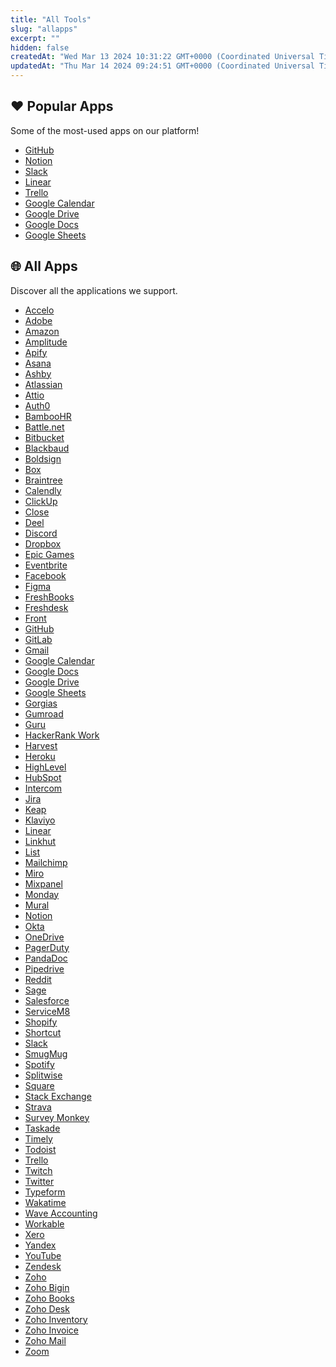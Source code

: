 ```yaml
---
title: "All Tools"
slug: "allapps"
excerpt: ""
hidden: false
createdAt: "Wed Mar 13 2024 10:31:22 GMT+0000 (Coordinated Universal Time)"
updatedAt: "Thu Mar 14 2024 09:24:51 GMT+0000 (Coordinated Universal Time)"
---
```


## ❤️ Popular Apps
Some of the most-used apps on our platform!

- [GitHub](/apps/github)
- [Notion](/apps/notion)
- [Slack](/apps/slack)
- [Linear](/apps/linear)
- [Trello](/apps/trello)
- [Google Calendar](/apps/google-calendar)
- [Google Drive](/apps/google-drive)
- [Google Docs](/apps/google-docs)
- [Google Sheets](/apps/google-sheets)


## 🌐 All Apps
Discover all the applications we support.

- [Accelo](/apps/accelo)
- [Adobe](/apps/adobe)
- [Amazon](/apps/amazon)
- [Amplitude](/apps/amplitude)
- [Apify](/apps/apify)
- [Asana](/apps/asana)
- [Ashby](/apps/ashby)
- [Atlassian](/apps/atlassian)
- [Attio](/apps/attio)
- [Auth0](/apps/auth0)
- [BambooHR](/apps/bamboohr)
- [Battle.net](/apps/battle-net)
- [Bitbucket](/apps/bitbucket)
- [Blackbaud](/apps/blackbaud)
- [Boldsign](/apps/boldsign)
- [Box](/apps/box)
- [Braintree](/apps/braintree)
- [Calendly](/apps/calendly)
- [ClickUp](/apps/clickup)
- [Close](/apps/close)
- [Deel](/apps/deel)
- [Discord](/apps/discord)
- [Dropbox](/apps/dropbox)
- [Epic Games](/apps/epic-games)
- [Eventbrite](/apps/eventbrite)
- [Facebook](/apps/facebook)
- [Figma](/apps/figma)
- [FreshBooks](/apps/freshbooks)
- [Freshdesk](/apps/freshdesk)
- [Front](/apps/front)
- [GitHub](/apps/github)
- [GitLab](/apps/gitlab)
- [Gmail](/apps/gmail)
- [Google Calendar](/apps/google-calendar)
- [Google Docs](/apps/google-docs)
- [Google Drive](/apps/google-drive)
- [Google Sheets](/apps/google-sheets)
- [Gorgias](/apps/gorgias)
- [Gumroad](/apps/gumroad)
- [Guru](/apps/guru)
- [HackerRank Work](/apps/hackerrank-work)
- [Harvest](/apps/harvest)
- [Heroku](/apps/heroku)
- [HighLevel](/apps/highlevel)
- [HubSpot](/apps/hubspot)
- [Intercom](/apps/intercom)
- [Jira](/apps/jira)
- [Keap](/apps/keap)
- [Klaviyo](/apps/klaviyo)
- [Linear](/apps/linear)
- [Linkhut](/apps/linkhut)
- [List](/apps/list)
- [Mailchimp](/apps/mailchimp)
- [Miro](/apps/miro)
- [Mixpanel](/apps/mixpanel)
- [Monday](/apps/monday)
- [Mural](/apps/mural)
- [Notion](/apps/notion)
- [Okta](/apps/okta)
- [OneDrive](/apps/one-drive)
- [PagerDuty](/apps/pagerduty)
- [PandaDoc](/apps/pandadoc)
- [Pipedrive](/apps/pipedrive)
- [Reddit](/apps/reddit)
- [Sage](/apps/sage)
- [Salesforce](/apps/salesforce)
- [ServiceM8](/apps/servicem8)
- [Shopify](/apps/shopify)
- [Shortcut](/apps/shortcut)
- [Slack](/apps/slack)
- [SmugMug](/apps/smugmug)
- [Spotify](/apps/spotify)
- [Splitwise](/apps/splitwise)
- [Square](/apps/square)
- [Stack Exchange](/apps/stack-exchange)
- [Strava](/apps/strava)
- [Survey Monkey](/apps/survey-monkey)
- [Taskade](/apps/taskade)
- [Timely](/apps/timely)
- [Todoist](/apps/todoist)
- [Trello](/apps/trello)
- [Twitch](/apps/twitch)
- [Twitter](/apps/twitter)
- [Typeform](/apps/typeform)
- [Wakatime](/apps/wakatime)
- [Wave Accounting](/apps/wave-accounting)
- [Workable](/apps/workable)
- [Xero](/apps/xero)
- [Yandex](/apps/yandex)
- [YouTube](/apps/youtube)
- [Zendesk](/apps/zendesk)
- [Zoho](/apps/zoho)
- [Zoho Bigin](/apps/zoho-bigin)
- [Zoho Books](/apps/zoho-books)
- [Zoho Desk](/apps/zoho-desk)
- [Zoho Inventory](/apps/zoho-inventory)
- [Zoho Invoice](/apps/zoho-invoice)
- [Zoho Mail](/apps/zoho-mail)
- [Zoom](/apps/zoom)